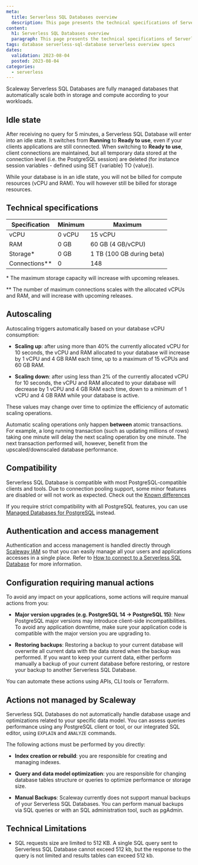 ```yaml
---
meta:
  title: Serverless SQL Databases overview
  description: This page presents the technical specifications of Serverless SQL databases
content:
  h1: Serverless SQL Databases overview
  paragraph: This page presents the technical specifications of Serverless SQL databases 
tags: database serverless-sql-database serverless overview specs
dates:
  validation: 2023-08-04
  posted: 2023-08-04
categories:
  - serverless
---
```


Scaleway Serverless SQL Databases are fully managed databases that automatically scale both in storage and compute according to your workloads.

<Lightbox src="serverless-sql-databases-schema.webp" alt="" />

## Idle state
After receiving no query for 5 minutes, a Serverless SQL Database will enter into an idle state. It switches from **Running** to **Ready to use**, even if your clients applications are still connected. When switching to **Ready to use**, client connections are maintained, but all temporary data stored at the connection level (i.e. the PostgreSQL session) are deleted (for instance session variables - defined using SET {variable} TO {value}).

While your database is in an idle state, you will not be billed for compute resources (vCPU and RAM). You will however still be billed for storage resources.

## Technical specifications

| Specification   | Minimum | Maximum                   |
|-----------------|---------|---------------------------|
| vCPU            | 0 vCPU  | 15 vCPU                   |
| RAM             | 0 GB    | 60 GB (4 GB/vCPU)         |
| Storage\*       | 0 GB    | 1 TB (100 GB during beta) |
| Connections\*\* | 0       | 148                       |

\* The maximum storage capacity will increase with upcoming releases.

\*\* The number of maximum connections scales with the allocated vCPUs and RAM, and will increase with upcoming releases. 

## Autoscaling

Autoscaling triggers automatically based on your database vCPU consumption:

  - **Scaling up**: after using more than 40% the currently allocated vCPU for 10 seconds, the vCPU and RAM allocated to your database will increase by 1 vCPU and 4 GB RAM each time, up to a maximum of 15 vCPUs and 60 GB RAM.

  - **Scaling down**: after using less than 2% of the currently allocated vCPU for 10 seconds, the vCPU and RAM allocated to your database will decrease by 1 vCPU and 4 GB RAM each time, down to a minimum of 1 vCPU and 4 GB RAM while your database is active.
  
<Message type="important">
    These values may change over time to optimize the efficiency of automatic scaling operations.
  </Message>

Automatic scaling operations only happen **between** atomic transactions. For example, a long running transaction (such as updating millions of rows) taking one minute will delay the next scaling operation by one minute. The next transaction performed will, however, benefit from the upscaled/downscaled database performance.

## Compatibility

Serverless SQL Database is compatible with most PostgreSQL-compatible clients and tools. Due to connection pooling support, some minor features are disabled or will not work as expected. Check out the [Known differences](/serverless/sql-databases/reference-content/known-differences/)

If you require strict compatibility with all PostgreSQL features, you can use [Managed Databases for PostgreSQL](/managed-databases/postgresql-and-mysql/quickstart/) instead.

## Authentication and access management

Authentication and access management is handled directly through [Scaleway IAM](/identity-and-access-management/iam/concepts/) so that you can easily manage all your users and applications accesses in a single place. Refer to [How to connect to a Serverless SQL Database](/serverless/sql-databases/how-to/connect-to-a-database/) for more information.

## Configuration requiring manual actions

To avoid any impact on your applications, some actions will require manual actions from you:

- **Major version upgrades (e.g. PostgreSQL 14 -> PostgreSQL 15)**: New PostgreSQL major versions may introduce client-side incompatibilities. To avoid any application downtime, make sure your application code is compatible with the major version you are upgrading to.

- **Restoring backups**: Restoring a backup to your current database will overwrite all current data with the data stored when the backup was performed. If you want to keep your current data, either perform manually a backup of your current database before restoring, or restore your backup to another Serverless SQL Database.

<Message type="note">
    You can automate these actions using APIs, CLI tools or Terraform.
</Message>

## Actions not managed by Scaleway

Serverless SQL Databases do not automatically handle database usage and optimizations related to your specific data model. You can assess queries performance using any PostgreSQL client or tool, or our integrated SQL editor, using `EXPLAIN` and `ANALYZE` commands. 

The following actions must be performed by you directly:

- **Index creation or rebuild**: you are responsible for creating and managing indexes.

- **Query and data model optimization**: you are responsible for changing database tables structure or queries to optimize performance or storage size.

- **Manual Backups**: Scaleway currently does not support manual backups of your Serverless SQL Databases. You can perform manual backups via SQL queries or with an SQL administration tool, such as pgAdmin.

## Technical Limitations

- SQL requests size are limited to 512 KB. A single SQL query sent to Serverless SQL Database cannot exceed 512 kb, but the response to the query is not limited and results tables can exceed 512 kb.
